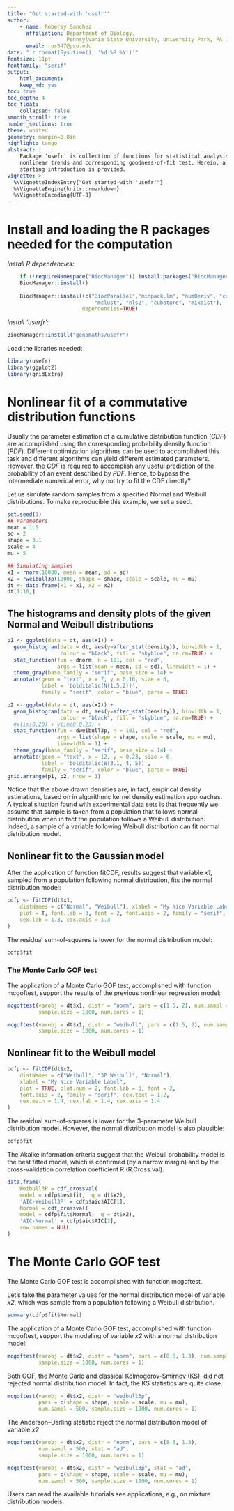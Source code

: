```yaml
---
title: "Get started-with 'usefr'"
author: 
    - name: Robersy Sanchez
      affiliation: Department of Biology.
                   Pennsylvania State University, University Park, PA 16802
      email: rus547@psu.edu
date: "`r format(Sys.time(), '%d %B %Y')`"
fontsize: 11pt
fontfamily: "serif"
output:
    html_document:
    keep_md: yes
toc: true
toc_depth: 4
toc_float:
    collapsed: false
smooth_scroll: true
number_sections: true
theme: united
geometry: margin=0.8in
highlight: tango
abstract: |
    Package 'usefr' is collection of functions for statistical analysis of
    nonlinear trends and corresponding goodness-of-fit test. Herein, a fast
    starting introduction is provided.
vignette: >
  %\VignetteIndexEntry{"Get started-with 'usefr'"}
  %\VignetteEngine{knitr::rmarkdown}
  %\VignetteEncoding{UTF-8}
---
```


# Install and loading the R packages needed for the computation

*Install R dependencies:*      
```r
    if (!requireNamespace("BiocManager")) install.packages("BiocManager")
    BiocManager::install()
    
    BiocManager::install(c("BiocParallel","minpack.lm", "numDeriv", "copula", 
                            "mclust", "nls2", "cubature", "mixdist"), 
                        dependencies=TRUE)
```

*Install 'userfr':*       
```r
BiocManager::install("genomaths/usefr")
```

Load the libraries needed:
```r
library(usefr)
library(ggplot2)
library(gridExtra)
```


# Nonlinear fit of a commutative distribution functions

Usually the parameter estimation of a cumulative distribution
function (*CDF*) are accomplished using the corresponding probability density
function (*PDF*). Different optimization algorithms can be used to
accomplished this task and different algorithms can yield different estimated
parameters. However, the *CDF* is required to accomplish any useful prediction 
of the probability of an event described by *PDF*. Hence, to bypass the 
intermediate numerical error, why not try to fit the CDF directly?

Let us simulate random samples from a specified Normal and Weibull
distributions. To make reproducible this example, we set a seed.
```r
set.seed(1)
## Parameters
mean = 1.5
sd = 2
shape = 3.1
scale = 4
mu = 5

## Simulating samples
x1 = rnorm(10000, mean = mean, sd = sd)
x2 = rweibull3p(10000, shape = shape, scale = scale, mu = mu)
dt <- data.frame(x1 = x1, x2 = x2)
dt[1:10,]
```

## The histograms and density plots of the given Normal and Weibull distributions

```r
p1 <- ggplot(data = dt, aes(x1)) + 
  geom_histogram(data = dt, aes(y=after_stat(density)), binwidth = 1, 
                 colour = "black", fill = "skyblue", na.rm=TRUE) +
  stat_function(fun = dnorm, n = 101, col = "red",
                args = list(mean = mean, sd = sd), linewidth = 1) +
  theme_gray(base_family = "serif", base_size = 14) +
  annotate(geom = "text", x = 7, y = 0.16, size = 6,
           label = 'bolditalic(N(1.5,2))',
           family = "serif", color = "blue", parse = TRUE)  

p2 <- ggplot(data = dt, aes(x2)) + 
  geom_histogram(data = dt, aes(y=after_stat(density)), binwidth = 1, 
                 colour = "black", fill = "skyblue", na.rm=TRUE) + 
  #xlim(0,20) + ylim(0,0.23) +
  stat_function(fun = dweibull3p, n = 101, col = "red",
                args = list(shape = shape, scale = scale, mu = mu), 
                linewidth = 1) +
  theme_gray(base_family = "serif", base_size = 14) +
  annotate(geom = "text", x = 12, y = 0.23, size = 6,
           label = 'bolditalic(W(3.1, 4, 5))',
           family = "serif", color = "blue", parse = TRUE)
grid.arrange(p1, p2, nrow = 1)
```

Notice that the above drawn densities are, in fact, empirical density 
estimations, based on in algorithmic kernel density estimation approaches. 
A typical situation found with experimental data sets is that frequently
we assume that sample is taken from a population that follows normal 
distribution when in fact the population follows a Weibull distribution. 
Indeed, a sample of a variable following Weibull distribution can fit normal
distribution model.

## Nonlinear fit to the Gaussian model
After the application of function fitCDF, results suggest that variable *x1*, 
sampled from a population following normal distribution, fits the normal 
distribution model:
```r
cdfp <- fitCDF(dt$x1,
    distNames = c("Normal", "Weibull"), xlabel = "My Nice Variable Label",
    plot = T, font.lab = 3, font = 2, font.axis = 2, family = "serif",
    cex.lab = 1.3, cex.axis = 1.3
)
```


The residual sum-of-squares is lower for the normal distribution model:
```r
cdfp$fit
```


### The Monte Carlo GOF test

The application of a Monte Carlo GOF test, accomplished with function 
mcgoftest, support the results of the previous nonlinear regression model:
```r
mcgoftest(varobj = dt$x1, distr = "norm", pars = c(1.5, 2), num.sampl = 500,
          sample.size = 1000, num.cores = 1)
```

```r
mcgoftest(varobj = dt$x1, distr = "weibull", pars = c(1.5, 2), num.sampl = 500,
          sample.size = 1000, num.cores = 1)
```

## Nonlinear fit to the Weibull model

```r
cdfp <- fitCDF(dt$x2,
    distNames = c("Weibull", "3P Weibull", "Normal"),
    xlabel = "My Nice Variable Label",
    plot = TRUE, plot.num = 2, font.lab = 3, font = 2, 
    font.axis = 2, family = "serif", cex.text = 1.2,
    cex.main = 1.4, cex.lab = 1.4, cex.axis = 1.4
)
```

The residual sum-of-squares is lower for the 3-parameter Weibull distribution
model. However, the normal distribution model is also plausible:
```r
cdfp$fit
```

The Akaike information criteria suggest that the Weibull probability model is 
the best fitted model, which is confirmed (by a narrow margin) and by the 
cross-validation correlation coefficient R (R.Cross.val).
```r
data.frame(
    Weibull3P = cdf_crossval(
    model = cdfp$bestfit,  q = dt$x2),
    'AIC-Weibull3P' = cdfp$aic$AIC[1],
    Normal = cdf_crossval(
    model = cdfp$fit$Normal,  q = dt$x2),
    'AIC-Normal' = cdfp$aic$AIC[2],
    row.names = NULL
)
```

# The Monte Carlo GOF test
The Monte Carlo GOF test is accomplished with function mcgoftest.

Let's take the parameter values for the normal distribution model of variable
*x2*, which was sample from a population following a Weibull distribution.
```r
summary(cdfp$fit$Normal)
```


The application of a Monte Carlo GOF test, accomplished with function 
mcgoftest, support the modeling of variable *x2* with a normal distribution
model:
```r
mcgoftest(varobj = dt$x2, distr = "norm", pars = c(8.6, 1.3), num.sampl = 500,
          sample.size = 1000, num.cores = 1)
```

Both GOF, the Monte Carlo and classical Kolmogorov-Smirnov (KS), did not rejected 
normal distribution model. In fact, the KS statistics are quite close.

```r
mcgoftest(varobj = dt$x2, distr = "weibull3p", 
          pars = c(shape = shape, scale = scale, mu = mu), 
          num.sampl = 500, sample.size = 1000, num.cores = 1)
```


The Anderson–Darling statistic reject the normal distribution model of variable
*x2*

```r
mcgoftest(varobj = dt$x2, distr = "norm", pars = c(8.6, 1.3), 
          num.sampl = 500, stat = "ad",
          sample.size = 1000, num.cores = 1)
```


```r
mcgoftest(varobj = dt$x2, distr = "weibull3p", stat = "ad",
          pars = c(shape = shape, scale = scale, mu = mu), 
          num.sampl = 500, sample.size = 1000, num.cores = 1)
```


Users can read the available tutorials see applications, e.g., on mixture
distribution models.


